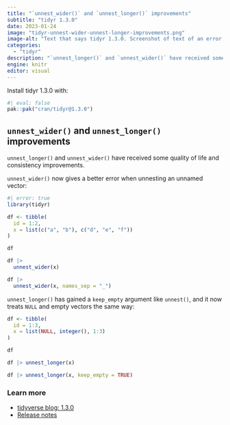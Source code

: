 ```yaml
---
title: "`unnest_wider()` and `unnest_longer()` improvements"
subtitle: "tidyr 1.3.0"
date: 2023-01-24
image: "tidyr-unnest-wider-unnest-longer-improvements.png"
image-alt: "Text that says tidyr 1.3.0. Screenshot of text of an error from unnest_longer."
categories:
  - "tidyr"
description: "`unnest_longer()` and `unnest_wider()` have received some quality of life and consistency improvements."
engine: knitr
editor: visual
---
```


Install tidyr 1.3.0 with:

```r
#| eval: false
pak::pak("cran/tidyr@1.3.0")
```

## `unnest_wider()` and `unnest_longer()` improvements

`unnest_longer()` and `unnest_wider()` have received some quality of life and consistency improvements. 

`unnest_wider()` now gives a better error when unnesting an unnamed vector:

```r
#| error: true
library(tidyr)

df <- tibble(
  id = 1:2,
  x = list(c("a", "b"), c("d", "e", "f"))
)

df

df |> 
  unnest_wider(x)
```


```r
df |> 
  unnest_wider(x, names_sep = "_")
```

`unnest_longer()` has gained a `keep_empty` argument like `unnest()`, and it now treats `NULL` and empty vectors the same way:

```r
df <- tibble(
  id = 1:3,
  x = list(NULL, integer(), 1:3)
)

df 

df |> unnest_longer(x)

df |> unnest_longer(x, keep_empty = TRUE)
```

### Learn more

* [tidyverse blog: 1.3.0](https://www.tidyverse.org/blog/2023/01/tidyr-1-3-0/)
* [Release notes](https://github.com/tidyverse/tidyr/releases/tag/v1.3.0)